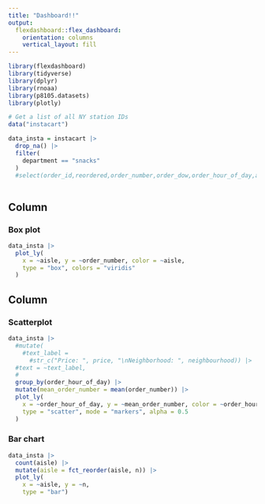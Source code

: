 ```yaml
---
title: "Dashboard!!"
output: 
  flexdashboard::flex_dashboard:
    orientation: columns
    vertical_layout: fill
---
```


```r
library(flexdashboard)
library(tidyverse)
library(dplyr)
library(rnoaa)
library(p8105.datasets)
library(plotly)

```

```r
# Get a list of all NY station IDs
data("instacart") 

data_insta = instacart |>
  drop_na() |>
  filter(
    department == "snacks"
  )
  #select(order_id,reordered,order_number,order_dow,order_hour_of_day,aisle,department)
  
```

Column {data-width=650}
-----------------------------------------------------------------------

### Box plot
```r
data_insta |>
  plot_ly(
    x = ~aisle, y = ~order_number, color = ~aisle, 
    type = "box", colors = "viridis"
  )
```

Column {data-width=350}
-----------------------------------------------------------------------

### Scatterplot
```r
data_insta |> 
  #mutate(
    #text_label = 
      #str_c("Price: ", price, "\nNeighborhood: ", neighbourhood)) |> 
  #text = ~text_label,
  #
  group_by(order_hour_of_day) |>
  mutate(mean_order_number = mean(order_number)) |>
  plot_ly(
    x = ~order_hour_of_day, y = ~mean_order_number, color = ~order_hour_of_day, 
    type = "scatter", mode = "markers", alpha = 0.5
  )
```


### Bar chart
```r
data_insta |> 
  count(aisle) |> 
  mutate(aisle = fct_reorder(aisle, n)) |> 
  plot_ly(
    x = ~aisle, y = ~n, 
    type = "bar")
```

